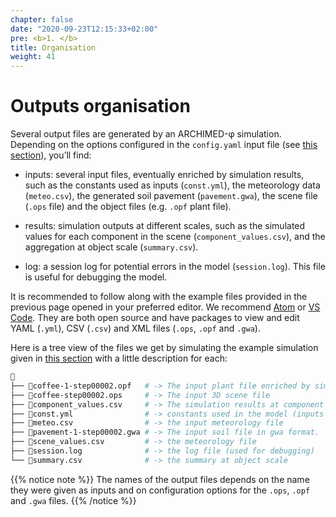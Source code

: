 ```yaml
---
chapter: false
date: "2020-09-23T12:15:33+02:00"
pre: <b>1. </b>
title: Organisation
weight: 41
---
```


# Outputs organisation

Several output files are generated by an ARCHIMED-φ simulation. Depending on the options configured in the `config.yaml` input file (see [this section](../../3-inputs/2-general_config/)), you'll find: 

- inputs: several input files, eventually enriched by simulation results, such as the constants used as inputs (`const.yml`), the meteorology data (`meteo.csv`), the generated soil pavement (`pavement.gwa`), the scene file (`.ops` file) and the object files (e.g. `.opf` plant file). 

- results: simulation outputs at different scales, such as the simulated values for each component in the scene (`component_values.csv`), and the aggregation at object scale (`summary.csv`). 

- log: a session log for potential errors in the model (`session.log`). This file is useful for debugging the model.

It is recommended to follow along with the example files provided in the previous page opened in your preferred editor. We recommend [Atom](https://atom.io/) or [VS Code](https://code.visualstudio.com/). They are both open source and have packages to view and edit YAML (`.yml`), CSV (`.csv`) and XML files (`.ops`, `.opf` and `.gwa`).

Here is a tree view of the files we get by simulating the example simulation given in [this section](../../3-inputs/) with a little description for each:

```bash
📂
├── 📜coffee-1-step00002.opf   # -> The input plant file enriched by simulation results 
├── 📜coffee-step00002.ops     # -> The input 3D scene file
├── 📜component_values.csv     # -> The simulation results at component scale
├── 📜const.yml                # -> constants used in the model (inputs or default)
├── 📜meteo.csv                # -> the input meteorology file
├── 📜pavement-1-step00002.gwa # -> The input soil file in gwa format.
├── 📜scene_values.csv         # -> the meteorology file
├── 📜session.log              # -> the log file (used for debugging)
└── 📜summary.csv              # -> the summary at object scale
```

{{% notice note %}}
The names of the output files depends on the name they were given as inputs and on configuration options for the `.ops`, `.opf` and `.gwa` files.
{{% /notice %}}
